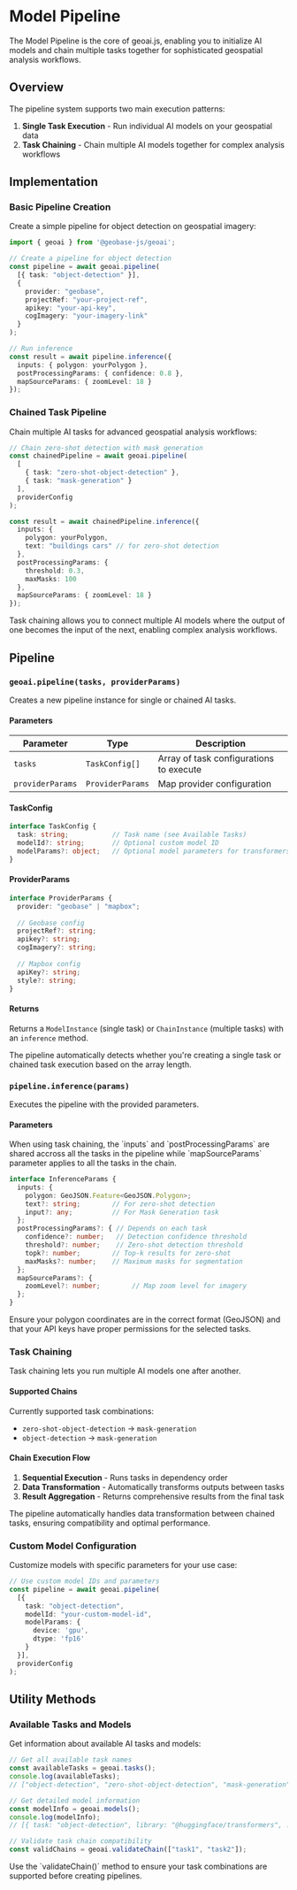 
# Model Pipeline

The Model Pipeline is the core of geoai.js, enabling you to initialize AI models and chain multiple tasks together for sophisticated geospatial analysis workflows.

## Overview

The pipeline system supports two main execution patterns:

1. **Single Task Execution** - Run individual AI models on your geospatial data
2. **Task Chaining** - Chain multiple AI models together for complex analysis workflows

## Implementation

### Basic Pipeline Creation

Create a simple pipeline for object detection on geospatial imagery:

```typescript
import { geoai } from '@geobase-js/geoai';

// Create a pipeline for object detection
const pipeline = await geoai.pipeline(
  [{ task: "object-detection" }],
  {
    provider: "geobase",
    projectRef: "your-project-ref",
    apikey: "your-api-key",
    cogImagery: "your-imagery-link"
  }
);

// Run inference
const result = await pipeline.inference({
  inputs: { polygon: yourPolygon },
  postProcessingParams: { confidence: 0.8 },
  mapSourceParams: { zoomLevel: 18 }
});
```

### Chained Task Pipeline

Chain multiple AI tasks for advanced geospatial analysis workflows:

```typescript
// Chain zero-shot detection with mask generation
const chainedPipeline = await geoai.pipeline(
  [
    { task: "zero-shot-object-detection" },
    { task: "mask-generation" }
  ],
  providerConfig
);

const result = await chainedPipeline.inference({
  inputs: { 
    polygon: yourPolygon,
    text: "buildings cars" // for zero-shot detection
  },
  postProcessingParams: { 
    threshold: 0.3,
    maxMasks: 100
  },
  mapSourceParams: { zoomLevel: 18 }
});
```

<Callout type="info" emoji="ℹ️">
  Task chaining allows you to connect multiple AI models where the output of one becomes the input of the next, enabling complex analysis workflows.
</Callout>

## Pipeline

### `geoai.pipeline(tasks, providerParams)`

Creates a new pipeline instance for single or chained AI tasks.

#### Parameters

| Parameter | Type | Description |
|-----------|------|-------------|
| `tasks` | `TaskConfig[]` | Array of task configurations to execute |
| `providerParams` | `ProviderParams` | Map provider configuration |

#### TaskConfig

```typescript
interface TaskConfig {
  task: string;           // Task name (see Available Tasks)
  modelId?: string;       // Optional custom model ID
  modelParams?: object;   // Optional model parameters for transformers.js tasks
}
```

#### ProviderParams

```typescript
interface ProviderParams {
  provider: "geobase" | "mapbox";
  
  // Geobase config
  projectRef?: string;
  apikey?: string;
  cogImagery?: string;
  
  // Mapbox config
  apiKey?: string;
  style?: string;
}
```

#### Returns

Returns a `ModelInstance` (single task) or `ChainInstance` (multiple tasks) with an `inference` method.

<Callout type="info" emoji="ℹ️">
  The pipeline automatically detects whether you're creating a single task or chained task execution based on the array length.
</Callout>

### `pipeline.inference(params)`

Executes the pipeline with the provided parameters.

#### Parameters
<Callout type="info" emoji="ℹ️">
  When using task chaining, the `inputs` and `postProcessingParams` are shared accross all the tasks in the pipeline while `mapSourceParams` parameter applies to all the tasks in the chain.
</Callout>

```typescript
interface InferenceParams {
  inputs: {
    polygon: GeoJSON.Feature<GeoJSON.Polygon>;
    text?: string;        // For zero-shot detection 
    input?: any;          // For Mask Generation task
  };
  postProcessingParams?: { // Depends on each task 
    confidence?: number;   // Detection confidence threshold
    threshold?: number;    // Zero-shot detection threshold
    topk?: number;        // Top-k results for zero-shot
    maxMasks?: number;    // Maximum masks for segmentation
  };
  mapSourceParams?: {
    zoomLevel?: number;        // Map zoom level for imagery
  };
}
```

<Callout type="warning" emoji="⚠️">
  Ensure your polygon coordinates are in the correct format (GeoJSON) and that your API keys have proper permissions for the selected tasks.
</Callout>

### Task Chaining

Task chaining lets you run multiple AI models one after another.

#### Supported Chains

Currently supported task combinations:

- `zero-shot-object-detection` → `mask-generation`
- `object-detection` → `mask-generation`

#### Chain Execution Flow

1. **Sequential Execution** - Runs tasks in dependency order
2. **Data Transformation** - Automatically transforms outputs between tasks
3. **Result Aggregation** - Returns comprehensive results from the final task

<Callout type="info" emoji="ℹ️">
  The pipeline automatically handles data transformation between chained tasks, ensuring compatibility and optimal performance.
</Callout>

### Custom Model Configuration

Customize models with specific parameters for your use case:

```typescript
// Use custom model IDs and parameters
const pipeline = await geoai.pipeline(
  [{ 
    task: "object-detection",
    modelId: "your-custom-model-id",
    modelParams: {
      device: 'gpu',
      dtype: 'fp16'
    }
  }],
  providerConfig
);
```

## Utility Methods

### Available Tasks and Models

Get information about available AI tasks and models:

```typescript
// Get all available task names
const availableTasks = geoai.tasks();
console.log(availableTasks);
// ["object-detection", "zero-shot-object-detection", "mask-generation", ...]

// Get detailed model information
const modelInfo = geoai.models();
console.log(modelInfo);
// [{ task: "object-detection", library: "@huggingface/transformers", ... }]

// Validate task chain compatibility
const validChains = geoai.validateChain(["task1", "task2"]);
```

<Callout type="info" emoji="ℹ️">
  Use the `validateChain()` method to ensure your task combinations are supported before creating pipelines.
</Callout>
